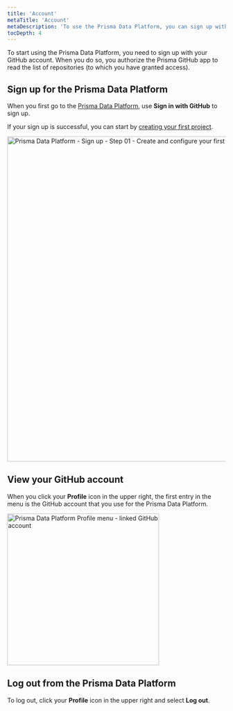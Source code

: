 ```yaml
---
title: 'Account'
metaTitle: 'Account'
metaDescription: 'To use the Prisma Data Platform, you can sign up with your GitHub account. If you already have an existing GitHub login session, '
tocDepth: 4
---
```


<TopBlock>

To start using the Prisma Data Platform, you need to sign up with your GitHub account. When you do so, you authorize the Prisma GitHub app to read the list of repositories (to which you have granted access).

</TopBlock>

## Sign up for the Prisma Data Platform

When you first go to the [Prisma Data Platform](https://cloud.prisma.io), use **Sign in with GitHub** to sign up.

If your sign up is successful, you can start by [creating your first project](/data-platform/classic-projects/platform/projects/create).

<img
  src="../../../doc-images/data-platform/projects/create-01-paste-connection-string.png"
  alt="Prisma Data Platform - Sign up - Step 01 - Create and configure your first JavaScript/TypeScript project"
  width="750px"
/>

## View your GitHub account

When you click your **Profile** icon in the upper right, the first entry in the menu is the GitHub account that you use for the Prisma Data Platform.

<img
  src="../images/account/profile-menu-github-account.png"
  width="350px"
  alt="Prisma Data Platform Profile menu - linked GitHub account"
/>

## Log out from the Prisma Data Platform

To log out, click your **Profile** icon in the upper right and select **Log out**.
